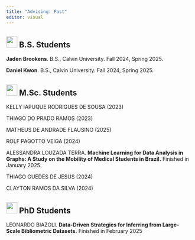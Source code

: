 ```yaml
---
title: "Advising: Past"
editor: visual
---
```


## ![](images/paste-3.png){width="30"} B.S. Students

**Jaden Brookens**. B.S., Calvin University. Fall 2024, Spring 2025.

**Daniel Kwon**. B.S., Calvin University. Fall 2024, Spring 2025.

## ![](images/paste-2.png){width="30"} M.Sc. Students

KELLY IAPUQUE RODRIGUES DE SOUSA (2023)

THIAGO DO PRADO RAMOS (2023)

MATHEUS DE ANDRADE FLAUSINO (2025)

ROLF PAGOTTO VEIGA (2024)

ALESSANDRA LOUZADA TERRA. **Machine Learning for Data Analysis in Graphs: A Study on the Mobility of Medical Students in Brazil.** Finished in January 2025.

THIAGO GUEDES DE JESUS (2024)

CLAYTON RAMOS DA SILVA (2024)

## ![](images/paste-1.png){width="30"} PhD Students

LEONARDO BIAZOLI. **Data-Driven Strategies for Inferring from Large-Scale Bibliometric Datasets.** Finished in February 2025